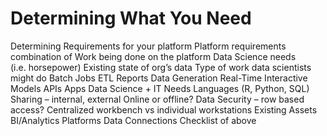 # Determining What You Need

Determining Requirements for your platform
Platform requirements combination of
Work being done on the platform
Data Science needs (i.e. horsepower)
Existing state of org’s data
Type of work data scientists might do
Batch Jobs
ETL
Reports
Data Generation
Real-Time Interactive 
Models
APIs
Apps
Data Science + IT Needs
Languages (R, Python, SQL)
Sharing -- internal, external
Online or offline?
Data Security -- row based access?
Centralized workbench vs individual workstations
Existing Assets
BI/Analytics Platforms
Data Connections
Checklist of above
